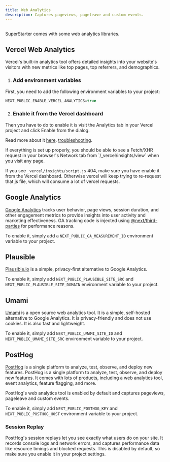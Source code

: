 ```yaml
---
title: Web Analytics
description: Captures pageviews, pageleave and custom events.
---
```


<Frame>
  <img src="/images/web-analytics.png" alt="" />
</Frame>

SuperStarter comes with some web analytics libraries.

## Vercel Web Analytics

Vercel's built-in analytics tool offers detailed insights into your website's visitors with new metrics like top pages, top referrers, and demographics. 

1. ### Add environment variables

First, you need to add the following environment variables to your project:

```js .env.local
NEXT_PUBLIC_ENABLE_VERCEL_ANALYTICS=true
```

2. ### Enable it from the Vercel dashboard

Then you have to do to enable it is visit the Analytics tab in your Vercel project and click Enable from the dialog.

Read more about it [here](https://vercel.com/docs/analytics/quickstart).
[troubleshooting](https://vercel.com/docs/analytics/troubleshooting).

<Warning>
If everything is set up properly, you should be able to see a Fetch/XHR request in your browser's Network tab from `/_vercel/insights/view` when you visit any page.

If you see `_vercel/insights/script.js` 404, make sure you have enable it from the Vercel dashboard. Otherwise vercel will keep trying to re-request that js file, which will consume a lot of vercel requests.
</Warning>

## Google Analytics

[Google Analytics](https://analytics.google.com/) tracks user behavior, page views, session duration, and other engagement metrics to provide insights into user activity and marketing effectiveness. GA tracking code is injected using [@next/third-parties](https://nextjs.org/docs/app/building-your-application/optimizing/third-party-libraries#google-analytics) for performance reasons.

To enable it, simply add a `NEXT_PUBLIC_GA_MEASUREMENT_ID` environment variable to your project.

## Plausible

[Plausible.io](https://plausible.io/) is a simple, privacy-first alternative to Google Analytics.

To enable it, simply add `NEXT_PUBLIC_PLAUSIBLE_SITE_SRC` and `NEXT_PUBLIC_PLAUSIBLE_SITE_DOMAIN` environment variable to your project.

## Umami

[Umami](https://umami.is/) is a open source web analytics tool. It is a simple, self-hosted alternative to Google Analytics. It is privacy-friendly and does not use cookies. It is also fast and lightweight.

To enable it, simply add `NEXT_PUBLIC_UMAMI_SITE_ID` and `NEXT_PUBLIC_UMAMI_SITE_SRC` environment variable to your project.

## PostHog

[PostHog](https://posthog.com/) is a single platform to analyze, test, observe, and deploy new features. PostHog is a single platform to analyze, test, observe, and deploy new features. It comes with lots of products, including a web analytics tool, event analytics, feature flagging, and more.

PostHog's web analytics tool is enabled by default and captures pageviews, pageleave and custom events.

To enable it, simply add `NEXT_PUBLIC_POSTHOG_KEY` and `NEXT_PUBLIC_POSTHOG_HOST` environment variable to your project.

### Session Replay

PostHog's session replays let you see exactly what users do on your site. It records console logs and network errors, and captures performance data like resource timings and blocked requests. This is disabled by default, so make sure you enable it in your project settings.